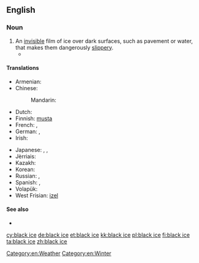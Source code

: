 ==English==

===Noun===
{{en-noun|head=[[black]] [[ice]]|-}}

# An [[invisible]] film of ice over dark surfaces, such as pavement or water, that makes them dangerously [[slippery]].
#* {{quote-news|1965|December 25||Oregon Bus Crash Kills 12, Hurts 27|New York Times
|page=30|url=http://select.nytimes.com/gst/abstract.html?res=F20614F93F5A157A93C7AB1789D95F418685F9
|passage=He said the bus struck a patch of '''black ice''', or freshly formed ice as yet invisible on the road surface, just after he had passed a trailer truck. }}

====Translations====
{{trans-top|invisible film of ice}}
* Armenian: {{t-|hy|մերկասառույց|tr=merkasaṙuycʿ|sc=Armn}}
* Chinese:
*: Mandarin: {{t|cmn|黑冰|tr=hēibīng|sc=Hani}}
* Dutch: {{t+|nl|ijzel|m}}
* Finnish: [[musta#Finnish|musta]] {{t+|fi|jää}}
* French: {{t+|fr|verglas|m}}, {{t+|fr|glace noire|f}}
* German: {{t+|de|Glatteis|n}}, {{t+|de|Blitzeis|n}}
* Irish: {{t-|ga|oighear dubh|m}}
{{trans-mid}}
* Japanese: {{t-|ja|黒氷|tr=くろこおり, kurokōri|sc=Jpan}}, {{t-|ja|透明氷|tr=とうめいこおり, tōmeikōri|sc=Jpan}}, {{t-|ja|雨氷|tr=うひょう, uhyō, あめごおり, amegōri|sc=Jpan}} {{qualifier|freezing rain}}
* Jèrriais: {{tø|roa-jer|verglias|m}}
* Kazakh: {{t|kk|көктайғақ|tr=köktayğaq|sc=Cyrl}}
* Korean: {{t+|ko|살얼음|tr=sareoreum|sc=Hang}}
* Russian: {{t+|ru|гололедица|f|sc=Cyrl|tr=gololédica}}, {{t+|ru|гололёд|m|tr=gololjód|sc=Cyrl}} {{qualifier|glaze ice, freezing rain}}
* Spanish: {{t-|es|placa de hielo|f}}, {{t-|es|verglás|m}}
* Volapük: {{t-|vo|frodaglad}}
* West Frisian: [[izel]] {{g|m}}
{{trans-bottom}}

====See also====
* {{pedialite}}

[[Category:en:Weather]]
[[Category:en:Winter]]

[[cy:black ice]]
[[de:black ice]]
[[et:black ice]]
[[kk:black ice]]
[[pl:black ice]]
[[fi:black ice]]
[[ta:black ice]]
[[zh:black ice]]
